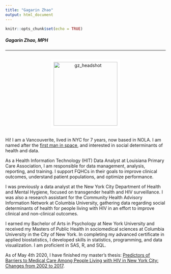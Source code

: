 ```yaml
---
title: "Gagarin Zhao"
output: html_document
---
```


```r
knitr::opts_chunk$set(echo = TRUE)
```

##### Gagarin Zhao, MPH

<hr></hr>

<center>

<div style="display: flex; justify-content: center;">
<img src="headshot.JPG" width="200" style="border:8px solid white" alt="gz_headshot">

</div>


<body>

</center>

<left>
Hi! I am a Vancouverite, lived in NYC for 7 years, now based in NOLA. I am named after the [first man in space](https://en.wikipedia.org/wiki/Yuri_Gagarin), and interested in social determinants of health and data.

As a Health Information Technology (HIT) Data Analyst at Louisiana Primary Care Association, I am responsible for data management, analysis, reporting, and training. I support FQHCs in their goals to improve clinical outcomes, understand patient populations, and optimize performance.

I was previously a data analyst at the New York City Department of Health and Mental Hygiene, focused on transgender health and HIV surveillance. I was also a research assistant for the Community Health Advisory Information Network at Columbia University, gathering data regarding social determinants of health for people living with HIV in an effort to improve clinical and non-clinical outcomes.

I earned my Bachelor of Arts in Psychology at New York University and received my Masters of Public Health in sociomedical sciences at Columbia University in the City of New York. In completing my advanced certificate in applied biostatistics, I developed skills in statistics, programming, and data visualization. I am proficient in SAS, R, and SQL. 


As of May 4th 2020, I have finished my master's thesis: [Predictors of Barriers to Medical Care Among People Living with HIV in New York City: Changes from 2002 to 2017](gz_thesis_approved.pdf).
</body>